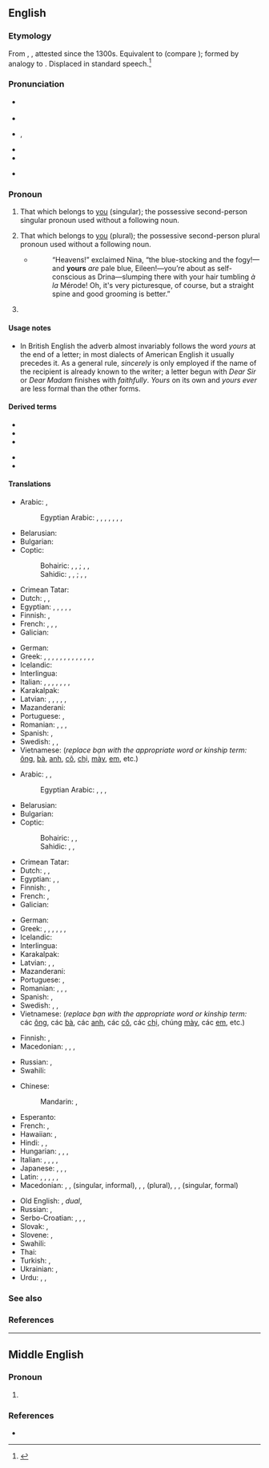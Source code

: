 {{also|Yours|your's}}
==English==
{{wikipedia}}

===Etymology===
From {{etyl|enm|en}} {{m|enm|youres}}, {{m|enm|ȝoures}}, attested since the 1300s. Equivalent to {{suffix|your|s|lang=en}} (compare {{m|en|-'s}}); formed by analogy to {{m|en|his}}. Displaced {{m|en|yourn}} in standard speech.<ref>{{R:Etymonline}}</ref>

===Pronunciation===
* {{a|RP}} {{IPA|/jɔː(ɹ)z/|lang=en}}
* {{rhymes|ɔː(ɹ)z|lang=en}}
* {{a|US}} {{enPR|yôrz}}, {{IPA|/jɔːɹz/|/jɚz/|/jɝːz/|lang=en}}
* {{audio|en-us-yours.ogg|Audio (US)|lang=en}}
* {{rhymes|ɔː(ɹ)z|lang=en}}
* {{homophones|lang=en|yaws}} {{qualifier|in some [[non-rhotic]] accents}}

===Pronoun===
{{head|en|pronoun|cat2=possessive pronouns|cat3=second person pronouns}}

# That which belongs to [[you]] (singular); the possessive second-person singular pronoun used without a following noun.
#: {{ux|en|If this edit is mine, the other must be '''yours'''.&emsp; Their encyclopedia is good, but '''yours''' is even better.&emsp; {{nowrap|It’s all '''yours'''.}}}}
# That which belongs to [[you]] (plural); the possessive second-person plural pronoun used without a following noun.
#* {{RQ:Chmbrs YngrSt|IX}}
#*: “Heavens!” exclaimed Nina, “the blue-stocking and the fogy!—and '''yours''' ''are'' pale blue, Eileen!—you’re about as self-conscious as Drina—slumping there with your hair tumbling ''à la'' Mérode! Oh, it's very picturesque, of course, but a straight spine and good grooming is better.{{nb...}}”
# {{non-gloss definition|Written at the end of a letter, before the signature.}}
#: {{ux|en|[[yours sincerely|'''Yours''' sincerely]],&emsp; {{nowrap|[[yours faithfully|'''Yours''' faithfully]],}}&emsp; '''Yours''',&emsp; {{nowrap|Sincerely '''yours''',}}}}

====Usage notes====
* In British English the adverb almost invariably follows the word ''yours'' at the end of a letter; in most dialects of American English it usually precedes it. As a general rule, ''sincerely'' is only employed if the name of the recipient is already known to the writer; a letter begun with ''Dear Sir'' or ''Dear Madam'' finishes with ''faithfully''. ''Yours'' on its own and ''yours ever'' are less formal than the other forms.

====Derived terms====
{{der-top}}
* {{l|en|up yours}}
* {{l|en|what's yours}}
* {{l|en|you scratch my back and I'll scratch yours}}
{{der-mid}}
* {{l|en|you'll get yours}}
* {{l|en|yours truly}}
{{der-bottom}}

====Translations====
{{trans-top|possessive pronoun, singular}}
* Arabic: {{t|ar|لَكَ|m}}, {{t|ar|لَكِ|f}} {{qualifier|belonging to one person}}
*: Egyptian Arabic: {{t|arz|لك|tr=lik|sc=Arab}}, {{t|arz|بتاعك|m|tr=betaʕak|sc=Arab}}, {{t|arz|بتاعتاك|f|tr=betaʕtak|sc=Arab}}, {{t|arz|بتوعاك|p|tr=betoʕak|sc=Arab}} {{qualifier|owner is male}}, {{t|arz|لك|tr=liki|sc=Arab}}, {{t|arz|بتاعك|m|tr=betaʕik|sc=Arab}}, {{t|arz|بتاعتاك|f|tr=betaʕtik|sc=Arab}}, {{t|arz|بتوعاك|p|tr=betoʕik|sc=Arab}} {{qualifier|owner is female}}
* Belarusian: {{t|be|твой}}
* Bulgarian: {{t|bg|твой}}
* Coptic:
*: Bohairic: {{t|cop|ⲫⲱⲕ|m}}, {{t|cop|ⲑⲱⲕ|f}}, {{t|cop|ⲛⲟⲩⲕ|p}} {{qualifier|owner is male}}; {{t|cop|ⲫⲱ|m}}, {{t|cop|ⲑⲱ|f}}, {{t|cop|ⲛⲟⲩ|p}} {{qualifier|owner is female}}
*: Sahidic: {{t|cop|ⲡⲱⲕ|m}}, {{t|cop|ⲧⲱⲕ|f}}, {{t|cop|ⲛⲟⲩⲕ|p}} {{qualifier|owner is male}}; {{t|cop|ⲡⲱ|m}}, {{t|cop|ⲧⲱ|f}}, {{t|cop|ⲛⲟⲩ|p}} {{qualifier|owner is female}}
* Crimean Tatar: {{t|crh|seniñ}}
* Dutch: {{t|nl|het jouwe}}, {{t|nl|de jouwe}}, {{t|nl|van jou}}
* Egyptian: {{t-egy|pꜣy.k|m|h=G40-i-i-k}}, {{t-egy|tꜣy.k|f|h=t-A-i-i-k}}, {{t-egy|nꜣy.k|p|h=n:A-i-i-k}} {{qualifier|owner is male}}, {{t-egy|pꜣy.ṯ|m|h=G40-i-i-T}}, {{t-egy|tꜣy.ṯ|f|h=t-A-i-i-T}}, {{t-egy|nꜣy.ṯ|p|h=n:A-i-i-T}} {{qualifier|owner is female}}
* Finnish: {{t+|fi|sinun}}, {{t+|fi|Teidän}} {{qualifier|formal}}
* French: {{t+|fr|le tien|m}}, {{t+|fr|la tienne|f}}, {{t+|fr|les tiens|p}}, {{t+|fr|les tiennes|f-p}}
* Galician: {{t|gl|teu|m}}
{{trans-mid}}
* German: {{t+|de|deiner}}
* Greek: {{qualifier|familiar forms}} {{t+|el|δικός|alt=δικός σου|m}}, {{t|el|δικιά|alt=δικιά σου|f}}, {{t+|el|δική|alt=δική σου|f}}, {{t|el|δικό|alt=δικό σου|n}}, {{t|el|δικοί|alt=δικοί σου|m-p}}, {{t|el|δικές|alt=δικές σου|f-p}}, {{t|el|δικά|alt=δικά σου|n-p}}, {{qualifier|formal forms}} {{t+|el|δικός|alt=δικός σας|m}}, {{t|el|δικιά|alt=δικιά σας|f}}, {{t+|el|δική|alt=δική σας|f}}, {{t|el|δικό|alt=δικό σας|n}}, {{t|el|δικοί|alt=δικοί σας|m-p}}, {{t|el|δικές|alt=δικές σας|f-p}}, {{t|el|δικά|alt=δικά σας|n-p}}
* Icelandic: {{t+|is|þinn}}
* Interlingua: {{t|ia|tue}}
* Italian: {{t+|it|tuo|m}}, {{t+|it|tua|f}}, {{t+|it|tuoi|m-p}}, {{t+|it|tue|f-p}} {{qualifier|informal}}, {{t|it|Suo|m}}, {{t|it|Sua|f}}, {{t|it|Suoi|m-p}}, {{t|it|Sue|f-p}} {{qualifier|formal}}
* Karakalpak: {{t|kaa|seniki}}
* Latvian: {{t|lv|tavs}}, {{t|lv|tavējs}}, {{t|lv|tavējais}}, {{t|lv|jūsu}} {{qualifier|polite}}, {{t|lv|jūsējs}} {{qualifier|polite}}, {{t|lv|jūsējais}} {{qualifier|polite}}
* Mazanderani: {{t|mzn|تنی|tr=teni|sc=ps-Arab}}
* Portuguese: {{t|pt|([[o]]) [[teu]]|m}}, {{t|pt|([[o]]) [[seu]]|m}}
* Romanian: {{t+|ro|tău|alt=al tău|m}}, {{t+|ro|ta|alt=a ta|f}}, {{t|ro|tăi|alt=ai tăi|m-p}}, {{t+|ro|tale|alt=ale tale|f-p}}
* Spanish: {{t+|es|tuyo|s}}, {{qualifier|formal}} {{t+|es|suyo}}
* Swedish: {{t+|sv|din|c}}, {{t+|sv|ditt|n}}, {{t+|sv|dina|p}}
* Vietnamese: {{t|vi|của bạn}} (''replace bạn with the appropriate word or kinship term:'' [[ông]], [[bà]], [[anh]], [[cô]], [[chị]], [[mày]], [[em]], etc.)
{{trans-bottom}}

{{trans-top|possessive pronoun, plural}}
* Arabic: {{t|ar|لَكُمَا|m|f}} {{qualifier|belonging to two persons}}, {{t|ar|لَكُم|m}}, {{t+|ar|لَكُن|f}} {{qualifier|belonging to many persons}}
*: Egyptian Arabic: {{t|arz|ليكو|tr=liko|sc=Arab}}, {{t|arz|بتاعكو|m|tr=betaʕko|sc=Arab}}, {{t|arz|بتاعتكو|f|tr=betaʕetko|sc=Arab}}, {{t|arz|بتوعكو|p|tr=betoʕko|sc=Arab}} {{qualifier|many owners}}
* Belarusian: {{t|be|ваш}}
* Bulgarian: {{t|bg|ваш}}
* Coptic:
*: Bohairic: {{t|cop|ⲫⲱⲧⲉⲛ|m}}, {{t|cop|ⲑⲱⲧⲉⲛ|f}}, {{t|cop|ⲛⲟⲩⲧⲉⲛ|p}} {{qualifier|many owners}}
*: Sahidic: {{t|cop|ⲡⲱⲧⲉⲛ|m}}, {{t|cop|ⲧⲱⲧⲉⲛ|f}}, {{t|cop|ⲛⲟⲩⲧⲉⲛ|p}} {{qualifier|many owners}}
* Crimean Tatar: {{t|crh|siziñ}}
* Dutch: {{t|nl|het uwe}}, {{t|nl|de uwe}}, {{t|nl|van jullie}}
* Egyptian: {{t-egy|pꜣy.ṯn|m|h=G40-i-i-T:n:Z2}}, {{t-egy|tꜣy.ṯn|f|h=t-A-i-i-T:n:Z2}}, {{t-egy|nꜣy.ṯn|p|h=n:A-i-i-T:n:Z2}}
* Finnish: {{t+|fi|teidän}}, {{t+|fi|Teidän}} {{qualifier|formal}}
* French: {{t+|fr|les vôtres|p}}, {{t+|fr|les vôtres|f-p}}
* Galician: {{t|gl|voso|m-p}}
{{trans-mid}}
* German: {{t+|de|Ihres}}
* Greek: {{t+|el|δικός|alt=δικός σας|m}}, {{t|el|δικιά|alt=δικιά σας|f}}, {{t+|el|δική|alt=δική σας|f}}, {{t|el|δικό|alt=δικό σας|n}}, {{t|el|δικοί|alt=δικοί σας|m-p}}, {{t|el|δικές|alt=δικές σας|f-p}}, {{t|el|δικά|alt=δικά σας|n-p}}
* Icelandic: {{t+|is|ykkar}}
* Interlingua: {{t|ia|vostre}}
* Karakalpak: {{t|kaa|siziki}}
* Latvian: {{t|lv|jūsu}}, {{t|lv|jūsējs}}, {{t|lv|jūsējais}}
* Mazanderani: {{t|mzn|شمنی|tr=šemeni|sc=ps-Arab}}
* Portuguese: {{t|pt|([[o]]) [[seu]]|m}}, {{t|pt|([[o]]) [[vosso]]|m}}
* Romanian: {{t+|ro|vostru|alt=al vostru|m}}, {{t|ro|voastră|alt=a voastră|f}}, {{t|ro|voștri|alt=ai voștri|m-p}}, {{t|ro|voastre|alt=ale voastre|f-p}}
* Spanish: {{t+|es|vuestro|p}}, {{qualifier|formal}} {{t+|es|suyo}}
* Swedish: {{t+|sv|er|c}}, {{t+|sv|ert|n}}, {{t+|sv|era|p}}
* Vietnamese: {{t|vi|của các bạn}} (''replace bạn with the appropriate word or kinship term:'' các [[ông]], các [[bà]], các [[anh]], các [[cô]], các [[chị]], chúng [[mày]], các [[em]], etc.)
{{trans-bottom}}

{{trans-top|sincerely}}
* Finnish: {{t+|fi|kunnioittavasti}} {{qualifier|formal}}, {{t+|fi|terveisin}} {{qualifier|informal}}
* Macedonian: {{t|mk|твој|m|alt=Твој|tr=Tvoj}}, {{t|mk|твоја|f|alt=Твоја|tr=Tvója}} {{qualifier|informal}}, {{t|mk|ваш|m|alt=Ваш|tr=Vaš}}, {{t|mk|ваша|f|alt=Ваша|tr=Váša}} {{qualifier|formal}}
{{trans-mid}}
* Russian: {{t+|ru|твой|alt=Твой}} {{qualifier|informal}}, {{t+|ru|ваш|alt=Ваш}} {{qualifier|formal}}
* Swahili: {{t+|sw|wako}}
{{trans-bottom}}

{{checktrans-top}}
* Chinese:
*: Mandarin: {{t+check|cmn|你|alt=你的|tr=nǐ-de|sc=Hani}}, {{t+check|cmn|您|alt=您的|tr=nín-de|sc=Hani}} {{qualifier|formal}}
* Esperanto: {{t-check|eo|la via}}
* French: {{t+check|fr|le vôtre|m}}, {{t+check|fr|la vôtre|f}}
* Hawaiian: {{t-check|haw|ou}}, {{t-check|haw|āu}}
* Hindi: {{qualifier|least formal}} {{t+check|hi|तेरा|tr=tera}}, {{qualifier|formal}} {{t-check|hi|आपका|tr=aapka}}, {{qualifier|informal}} {{t+check|hi|तुम्हारा|tr=tumhaara}}
* Hungarian: {{t+check|hu|tiéd}}, {{t+check|hu|tied}}, {{t-check|hu|tiétek}}, {{t+check|hu|tietek}}
* Italian: {{qualifier|formal and informal belonging to multiple people, uncommon formal belonging to one person}} {{t+check|it|vostro|m}}, {{t-check|it|vostra|f}}, {{t-check|it|vostri|m-p}}, {{t-check|it|vostre|f-p}}, {{qualifier|uncommon, very formal belonging to multiple people}} {{t+check|it|Loro|m|f}}
* Japanese: {{qualifier|polite}} {{t-check|ja|あなたのもの|tr=anata-no mono}}, {{qualifier|familiar}} {{t-check|ja|きみのもの|tr=kimi-no mono}}, {{qualifier|polite}} {{t-check|ja|あなたたちのもの|p|tr=anatatachi-no mono}}, {{qualifier|familiar}} {{t-check|ja|きみたちのもの|p|tr=kimitachi-no mono}}
* Latin: {{t+check|la|tuus}}, {{t+check|la|tui}}, {{t+check|la|vestri}}, {{t+check|la|vestrum}}, {{t+check|la|vester}}, {{t+check|la|voster}}
* Macedonian: {{t-check|mk|твој|m|tr=tvoj}}, {{t-check|mk|твоја|f|tr=tvója}}, {{t-check|mk|твое|n|tr=tvóe}} (singular, informal), {{t-check|mk|ваш|m|tr=vaš}}, {{t-check|mk|ваша|f|tr=váša}}, {{t-check|mk|ваше|n|tr=váše}} (plural), {{t-check|mk|ваш|m|alt=Ваш|tr=Vaš}}, {{t-check|mk|ваша|f|alt=Ваша|tr=Váša}}, {{t-check|mk|ваше|n|alt=Ваше|tr=Váše}} (singular, formal)
{{trans-mid}}
* Old English: {{t-check|ang|þīn}}, {{t+check|ang|inċer}} ''dual'', {{t-check|ang|ēower|p}}
* Russian: {{t+check|ru|твой}} {{qualifier|informal}}, {{t+check|ru|ваш}} {{qualifier|formal}}
* Serbo-Croatian: {{t-check|sh|твој|sc=Cyrl}}, {{t-check|sh|tvoj}}, {{t-check|sh|ваш|sc=Cyrl}}, {{t+check|sh|vaš}} {{qualifier|formal}}
* Slovak: {{t+check|sk|tvoj}}, {{t-check|sk|váš}} {{qualifier|formal}}
* Slovene: {{t+check|sl|tvój}}, {{t+check|sl|vàš}} {{qualifier|formal}}
* Swahili: {{t+check|sw|wako}}
* Thai: {{t-check|th|ของคุณ|tr=kŏng kun}}
* Turkish: {{t-check|tr|seninki}}, {{t-check|tr|sizinki}}
* Ukrainian: {{t-check|uk|твій|tr=tvij}} {{qualifier|informal}}, {{t+check|uk|ваш|tr=vaš}} {{qualifier|formal}}
* Urdu: {{qualifier|least formal}} {{t-check|ur|تیرا|tr=tera}}, {{qualifier|informal}} {{t-check|ur|تمہارا|tr=tumhaara}}, {{qualifier|formal}} {{t-check|ur|آپ کا|tr=aap ka}}
{{trans-bottom}}

===See also===
{{English personal pronouns}}

===References===
<references/>

----

==Middle English==

===Pronoun===
{{head|enm|pronoun}}

# {{alt form|youres|lang=enm}}

===References===
* {{R:MED Online|entry= youres, (pron.) |id=MED54039 |accessdate=21 May 2018}}